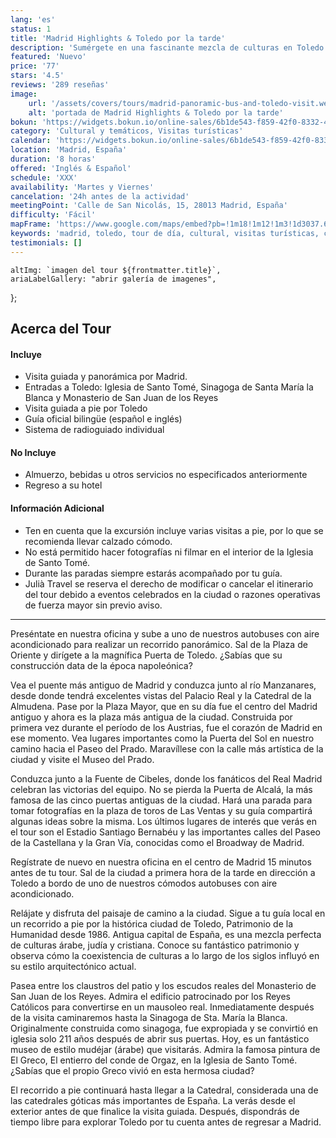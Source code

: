 ```yaml
---
lang: 'es'
status: 1
title: 'Madrid Highlights & Toledo por la tarde'
description: 'Sumérgete en una fascinante mezcla de culturas en Toledo. Camina por el casco antiguo siguiendo a tu guía local y contempla la famosa pintura de el Greco.'
featured: 'Nuevo'
price: '77'
stars: '4.5'
reviews: '289 reseñas'
image:
    url: '/assets/covers/tours/madrid-panoramic-bus-and-toledo-visit.webp'
    alt: 'portada de Madrid Highlights & Toledo por la tarde'
bokun: 'https://widgets.bokun.io/online-sales/6b1de543-f859-42f0-8332-446d14d349f4/experience/846572?partialView=1'
category: 'Cultural y temáticos, Visitas turísticas'
calendar: 'https://widgets.bokun.io/online-sales/6b1de543-f859-42f0-8332-446d14d349f4/experience-calendar/846572'
location: 'Madrid, España'
duration: '8 horas'
offered: 'Inglés & Español'
schedule: 'XXX'
availability: 'Martes y Viernes'
cancelation: '24h antes de la actividad'
meetingPoint: 'Calle de San Nicolás, 15, 28013 Madrid, España'
difficulty: 'Fácil'
mapFrame: 'https://www.google.com/maps/embed?pb=!1m18!1m12!1m3!1d3037.6486732638714!2d-3.7145593241225603!3d40.416633155645336!2m3!1f0!2f0!3f0!3m2!1i1024!2i768!4f13.1!3m3!1m2!1s0xd42296fa427a647%3A0x4f757529951b6d8f!2sC.%20de%20San%20Nicol%C3%A1s%2C%2015%2C%20Centro%2C%2028013%20Madrid%2C%20Espa%C3%B1a!5e0!3m2!1ses-419!2smx!4v1709584160025!5m2!1ses-419!2smx'
keywords: 'madrid, toledo, tour de día, cultural, visitas turísticas, casco antiguo, el greco, pintura, guía local, mezcla de culturas'
testimonials: []
---
```




    altImg: `imagen del tour ${frontmatter.title}`,
    ariaLabelGallery: "abrir galería de imagenes",
};

<SliderGallery 
    client:load 
    images={arrayImages} 
    accessibility={accessibility}
/>

<h2 class="text-3xl md:text-4xl font-extrabold mb-4 text-red-700"> Acerca del Tour</h2>

<div class="flex flex-wrap gap-y-5 my-5">
    <div class="w-full md:w-1/2 md:pr-5">
        <h4 class="text-2xl font-bold mb-4 text-sky-800">Incluye</h4>
        <ul class="text-lg space-y-4">
            <li><i class="at-check-circle text-green-500"></i> Visita guiada y panorámica por Madrid.</li>
            <li><i class="at-check-circle text-green-500"></i> Entradas a Toledo: Iglesia de Santo Tomé, Sinagoga de Santa María la Blanca y Monasterio de San Juan de los Reyes</li>
            <li><i class="at-check-circle text-green-500"></i> Visita guiada a pie por Toledo</li>
            <li><i class="at-check-circle text-green-500"></i> Guía oficial bilingüe (español e inglés)</li>
            <li><i class="at-check-circle text-green-500"></i> Sistema de radioguiado individual</li>
        </ul>
    </div>
    <div class="w-full md:w-1/2 md:pr-5">
        <h4 class="text-2xl font-bold mb-4 text-sky-800">No Incluye</h4>
        <ul class="text-lg space-y-4">
            <li><i class="at-xmark-circle text-red-500"></i> Almuerzo, bebidas u otros servicios no especificados anteriormente</li>
            <li><i class="at-xmark-circle text-red-500"></i> Regreso a su hotel</li>
        </ul>
    </div>
    <div class="w-full  md:pr-5">
        <h4 class="text-2xl font-bold mb-4 text-sky-800">Información Adicional</h4>
        <ul class="text-lg space-y-4">
            <li><i class="at-info-circle text-sky-500"></i> Ten en cuenta que la excursión incluye varias visitas a pie, por lo que se recomienda llevar calzado cómodo.</li>
            <li><i class="at-info-circle text-sky-500"></i> No está permitido hacer fotografías ni filmar en el interior de la Iglesia de Santo Tomé.</li>
            <li><i class="at-info-circle text-sky-500"></i> Durante las paradas siempre estarás acompañado por tu guía.</li>
            <li><i class="at-info-circle text-sky-500"></i> Julià Travel se reserva el derecho de modificar o cancelar el itinerario del tour debido a eventos celebrados en la ciudad o razones operativas de fuerza mayor sin previo aviso.</li>
        </ul>
    </div>
</div>
<hr/>

<p class="text-lg text-justify my-5"> Preséntate en nuestra oficina y sube a uno de nuestros autobuses con aire acondicionado para realizar un recorrido panorámico. Sal de la Plaza de Oriente y dirígete a la magnífica Puerta de Toledo. 
¿Sabías que su construcción data de la época napoleónica?</p>

<p class="text-lg text-justify my-5"> Vea el puente más antiguo de Madrid y conduzca junto al río Manzanares, desde donde tendrá 
excelentes vistas del Palacio Real y la Catedral de la Almudena. Pase por la Plaza Mayor, que en su día fue el centro del Madrid antiguo y 
ahora es la plaza más antigua de la ciudad. Construida por primera vez durante el período de los Austrias, fue el corazón de Madrid en ese 
momento. Vea lugares importantes como la Puerta del Sol en nuestro camino hacia el Paseo del Prado. Maravíllese con la calle más artística 
de la ciudad y visite el Museo del Prado.</p>

<p class="text-lg text-justify my-5"> Conduzca junto a la Fuente de Cibeles, donde los fanáticos del Real Madrid celebran las victorias 
del equipo. No se pierda la Puerta de Alcalá, la más famosa de las cinco puertas antiguas de la ciudad. Hará una parada para tomar 
fotografías en la plaza de toros de Las Ventas y su guía compartirá algunas ideas sobre la misma. Los últimos lugares de interés que 
verás en el tour son el Estadio Santiago Bernabéu y las importantes calles del Paseo de la Castellana y la Gran Vía, conocidas como 
el Broadway de Madrid.</p>

<p class="text-lg text-justify my-5"> Regístrate de nuevo en nuestra oficina en el centro de Madrid 15 minutos antes de tu tour. Sal de 
la ciudad a primera hora de la tarde en dirección a Toledo a bordo de uno de nuestros cómodos autobuses con aire acondicionado.</p>

<p class="text-lg text-justify my-5"> Relájate y disfruta del paisaje de camino a la ciudad. Sigue a tu guía local en un recorrido a 
pie por la histórica ciudad de Toledo, Patrimonio de la Humanidad desde 1986. Antigua capital de España, es una mezcla perfecta de 
culturas árabe, judía y cristiana. Conoce su fantástico patrimonio y observa cómo la coexistencia de culturas a lo largo de los siglos 
influyó en su estilo arquitectónico actual.</p>

<p class="text-lg text-justify my-5"> Pasea entre los claustros del patio y los escudos reales del Monasterio de San Juan de los Reyes. 
Admira el edificio patrocinado por los Reyes Católicos para convertirse en un mausoleo real. Inmediatamente después de la visita 
caminaremos hasta la Sinagoga de Sta. María la Blanca. Originalmente construida como sinagoga, fue expropiada y se convirtió en 
iglesia solo 211 años después de abrir sus puertas. Hoy, es un fantástico museo de estilo mudéjar (árabe) que visitarás. Admira 
la famosa pintura de El Greco, El entierro del conde de Orgaz, en la Iglesia de Santo Tomé. ¿Sabías que el propio Greco vivió 
en esta hermosa ciudad?</p>

<p class="text-lg text-justify my-5"> El recorrido a pie continuará hasta llegar a la Catedral, considerada una de las catedrales 
góticas más importantes de España. La verás desde el exterior antes de que finalice la visita guiada. Después, dispondrás de tiempo 
libre para explorar Toledo por tu cuenta antes de regresar a Madrid.</p>